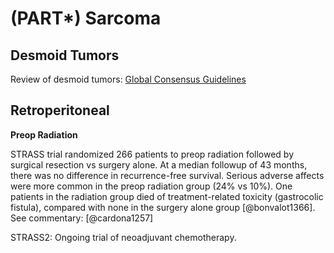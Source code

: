 # (PART\*) Sarcoma {-}

## Desmoid Tumors

Review of desmoid tumors: [Global Consensus Guidelines](https://www.ejcancer.com/article/S0959-8049(19)30832-9/fulltext)

## Retroperitoneal

**Preop Radiation**

STRASS trial randomized 266 patients to preop radiation followed by surgical resection vs surgery alone. At a median followup of 43 months, there was no difference in recurrence-free survival.  Serious adverse affects were more common in the preop radiation group (24% vs 10%). One patients in the radiation group died of treatment-related toxicity (gastrocolic fistula), compared with none in the surgery alone group [@bonvalot1366].  See commentary: [@cardona1257]

STRASS2: Ongoing trial of neoadjuvant chemotherapy.

